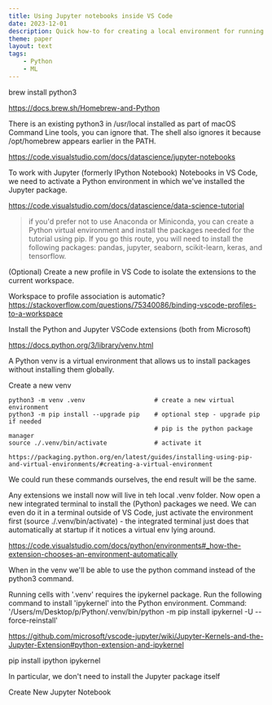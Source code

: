 ```yaml
---
title: Using Jupyter notebooks inside VS Code
date: 2023-12-01
description: Quick how-to for creating a local environment for running Python code in Jupyter notebooks inside VS Code.
theme: paper
layout: text
tags:
    - Python
    - ML
---
```


brew install python3

https://docs.brew.sh/Homebrew-and-Python

There is an existing python3 in /usr/local installed as part of macOS Command
Line tools, you can ignore that. The shell also ignores it because /opt/homebrew
appears earlier in the PATH.

https://code.visualstudio.com/docs/datascience/jupyter-notebooks

To work with Jupyter (formerly IPython Notebook) Notebooks in VS Code, we need
to activate a Python environment in which we've installed the Jupyter package.

https://code.visualstudio.com/docs/datascience/data-science-tutorial

> if you'd prefer not to use Anaconda or Miniconda, you can create a Python
> virtual environment and install the packages needed for the tutorial using
> pip. If you go this route, you will need to install the following packages:
> pandas, jupyter, seaborn, scikit-learn, keras, and tensorflow.

(Optional) Create a new profile in VS Code to isolate the extensions to the
current workspace.

Workspace to profile association is automatic?
https://stackoverflow.com/questions/75340086/binding-vscode-profiles-to-a-workspace

Install the Python and Jupyter VSCode extensions (both from Microsoft)

https://docs.python.org/3/library/venv.html

A Python venv is a virtual environment that allows us to install packages
without installing them globally.

Create a new venv

    python3 -m venv .venv                   # create a new virtual environment
    python3 -m pip install --upgrade pip    # optional step - upgrade pip if needed
                                            # pip is the python package manager
    source ./.venv/bin/activate             # activate it

    https://packaging.python.org/en/latest/guides/installing-using-pip-and-virtual-environments/#creating-a-virtual-environment

We could run these commands ourselves, the end result will be the same.

Any extensions we install now will live in teh local .venv folder. Now open a
new integrated terminal to install the (Python) packages we need. We can even do
it in a terminal outside of VS Code, just activate the environment first (source
./.venv/bin/activate) - the integrated terminal just does that automatically at
startup if it notices a virtual env lying around.

https://code.visualstudio.com/docs/python/environments#_how-the-extension-chooses-an-environment-automatically

When in the venv we'll be able to use the python command instead of the python3
command.

Running cells with '.venv' requires the ipykernel package.
Run the following command to install 'ipykernel' into the Python environment.
Command: '/Users/m/Desktop/p/Python/.venv/bin/python -m pip install ipykernel -U --force-reinstall'

https://github.com/microsoft/vscode-jupyter/wiki/Jupyter-Kernels-and-the-Jupyter-Extension#python-extension-and-ipykernel



pip install ipython ipykernel

In particular, we don't need to install the Jupyter package itself

Create New Jupyter Notebook


